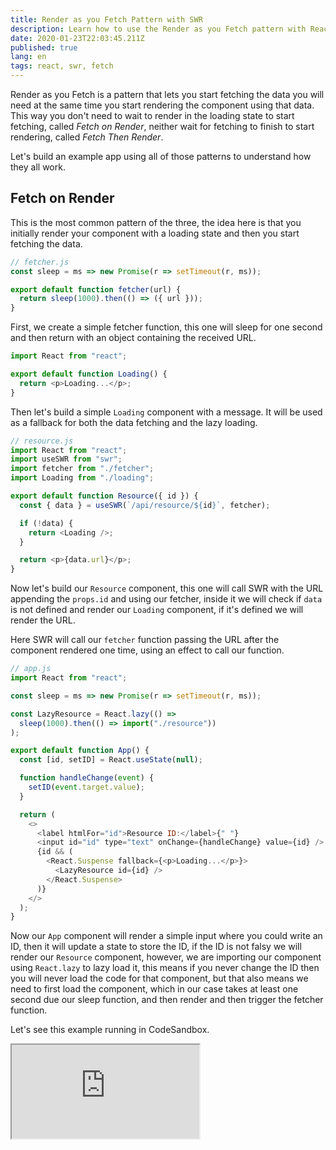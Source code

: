 ```yaml
---
title: Render as you Fetch Pattern with SWR
description: Learn how to use the Render as you Fetch pattern with React and SWR.
date: 2020-01-23T22:03:45.211Z
published: true
lang: en
tags: react, swr, fetch
---
```


Render as you Fetch is a pattern that lets you start fetching the data you will need at the same time you start rendering the component using that data. This way you don't need to wait to render in the loading state to start fetching, called _Fetch on Render_, neither wait for fetching to finish to start rendering, called _Fetch Then Render_.

Let's build an example app using all of those patterns to understand how they all work.

## Fetch on Render

This is the most common pattern of the three, the idea here is that you initially render your component with a loading state and then you start fetching the data.

```js
// fetcher.js
const sleep = ms => new Promise(r => setTimeout(r, ms));

export default function fetcher(url) {
  return sleep(1000).then(() => ({ url }));
}
```

First, we create a simple fetcher function, this one will sleep for one second and then return with an object containing the received URL.

```js
import React from "react";

export default function Loading() {
  return <p>Loading...</p>;
}
```

Then let's build a simple `Loading` component with a message. It will be used as a fallback for both the data fetching and the lazy loading.

```js
// resource.js
import React from "react";
import useSWR from "swr";
import fetcher from "./fetcher";
import Loading from "./loading";

export default function Resource({ id }) {
  const { data } = useSWR(`/api/resource/${id}`, fetcher);

  if (!data) {
    return <Loading />;
  }

  return <p>{data.url}</p>;
}
```

Now let's build our `Resource` component, this one will call SWR with the URL appending the `props.id` and using our fetcher, inside it we will check if `data` is not defined and render our `Loading` component, if it's defined we will render the URL.

Here SWR will call our `fetcher` function passing the URL after the component rendered one time, using an effect to call our function.

```js
// app.js
import React from "react";

const sleep = ms => new Promise(r => setTimeout(r, ms));

const LazyResource = React.lazy(() =>
  sleep(1000).then(() => import("./resource"))
);

export default function App() {
  const [id, setID] = React.useState(null);

  function handleChange(event) {
    setID(event.target.value);
  }

  return (
    <>
      <label htmlFor="id">Resource ID:</label>{" "}
      <input id="id" type="text" onChange={handleChange} value={id} />
      {id && (
        <React.Suspense fallback={<p>Loading...</p>}>
          <LazyResource id={id} />
        </React.Suspense>
      )}
    </>
  );
}
```

Now our `App` component will render a simple input where you could write an ID, then it will update a state to store the ID, if the ID is not falsy we will render our `Resource` component, however, we are importing our component using `React.lazy` to lazy load it, this means if you never change the ID then you will never load the code for that component, but that also means we need to first load the component, which in our case takes at least one second due our sleep function, and then render and then trigger the fetcher function.

Let's see this example running in CodeSandbox.

<iframe
  src="https://codesandbox.io/embed/render-as-you-fetch-pattern-with-swr-1-d3zy2?fontsize=14&hidenavigation=1&theme=light&view=preview"
  style={{
    width: "100%",
    height: 500,
    border: 0,
    borderRadius: 4,
    overflow: "hidden"
  }}
  title="Render as you Fetch Pattern with SWR - 1"
  allow="geolocation; microphone; camera; midi; vr; accelerometer; gyroscope; payment; ambient-light-sensor; encrypted-media; usb"
  sandbox="allow-modals allow-forms allow-popups allow-scripts allow-same-origin"
/>

If we try it our application is now taking **two seconds** to show the URL the first time and **one second** for every change after that.

It works, but it's not ideal.

## Fetch Then Render

The Fetch Then Render approach goes in a different direction, instead of rendering and then starting the fetch we will fetch the data and then render after it fetched. While it sounds similar it has a different implementation.

Most of our code will remain the same, let's focus on the changes.

```js
// resource.js
import React from "react";

export default function Resource({ data }) {
  return <p>{data.url}</p>;
}
```

In our `Resource` component we are not handling our loading state anymore, neither we are fetching the data, instead, we are receiving the data from the parent component.

```js
// app.js
import React from "react";
import useSWR from "swr";
import Loading from "./loading";
import fetcher from "./fetcher";

const sleep = ms => new Promise(r => setTimeout(r, ms));

const LazyResource = React.lazy(() =>
  sleep(1000).then(() => import("./resource"))
);

export default function App() {
  const [id, setID] = React.useState(null);
  const { data } = useSWR("/api/resource/" + id, fetcher);

  async function handleChange(event) {
    setID(event.target.value);
  }

  return (
    <>
      <label htmlFor="id">Resource ID:</label>{" "}
      <input id="id" type="text" onChange={handleChange} value={id} />
      {!id ? (
        <p>Enter ID</p>
      ) : data ? (
        <React.Suspense fallback={<Loading />}>
          <LazyResource data={data} />
        </React.Suspense>
      ) : (
        <Loading />
      )}
    </>
  );
}
```

In our `App` component we are now updating the ID and then letting SWR trigger a new call of fetcher, basically, we moved the data fetching from the component using the data to the parent component. In the `return` statement of our component, we now check if we have a valid ID and then if we have data to know if we should render the `Loading` component.

Let's see it running again in CodeSandbox.

<iframe
  src="https://codesandbox.io/embed/render-as-you-fetch-pattern-with-swr-2-z45id?fontsize=14&hidenavigation=1&theme=light&view=preview"
  style={{
    width: "100%",
    height: 500,
    border: 0,
    borderRadius: 4,
    overflow: "hidden"
  }}
  title="Render as you Fetch Pattern with SWR - 2"
  allow="geolocation; microphone; camera; midi; vr; accelerometer; gyroscope; payment; ambient-light-sensor; encrypted-media; usb"
  sandbox="allow-modals allow-forms allow-popups allow-scripts allow-same-origin"
/>

It still takes **two seconds** to render the `Resource` component the first time we write an ID. It wasn't an improvement compared to the _Fetch on Render_ pattern, just a different way to do it.

## Render as you Fetch

Now let's see the pattern we are more interested in, Render as you Fetch, the idea here is that you, as a developer, most of the time, know what data your component needs, or there is a way to know it. So instead of waiting for the fetch to finish to render or the render to finish to fetch we could **render and fetch at the same time**.

Let's see it implemented. First, we need to update our `Resource` component.

```js
// resource.js
import React from "react";
import useSWR from "swr";
import fetcher from "./fetcher";

export default function Resource({ id }) {
  const { data } = useSWR(`/api/resource/${id}`, fetcher, { suspense: true });

  return <p>{data.url}</p>;
}
```

Note that we added the data fetching back into the component, however, we are not handling the loading state, instead, we are configuring SWR to suspend our component until the data is fetched.

```js
// app.js
import React from "react";
import { mutate } from "swr";
import Loading from "./loading";
import fetcher from "./fetcher";

const sleep = ms => new Promise(r => setTimeout(r, ms));

const LazyResource = React.lazy(() =>
  sleep(1000).then(() => import("./resource"))
);

export default function App() {
  const [id, setID] = React.useState(null);

  async function handleChange(event) {
    const newID = event.target.value;
    mutate(`/api/resource/${newID}`, fetcher(`/api/resource/${newID}`), false);
    setID(newID);
  }

  return (
    <>
      <label htmlFor="id">Resource ID:</label>{" "}
      <input id="id" type="text" onChange={handleChange} value={id} />
      {!id ? (
        <p>Enter ID</p>
      ) : (
        <React.Suspense fallback={<Loading />}>
          <LazyResource id={id} />
        </React.Suspense>
      )}
    </>
  );
}
```

If we check our `App` component, we removed the usage of `useSWR` because we moved it back to `Resource`, but we imported a function called `mutate` from SWR.

This little function lets us update the data cached by SWR in a certain key. To do so we need to call it passing the cache key, the URL in our case, the data and if we want SWR to revalidate it against our API, the last option which is enabled by default is useful to support Optimistic UI updates, in our case since we are going to just get the data from the API we don't need to revalidate it, so we pass `false`.

But the most important part here is the second argument, I wrote above we need to pass the data there, but we are instead passing a Promise object, without waiting for it to resolve. This works because `mutate` realize we send a Promise and it will internally wait for it to resolve. Thanks to that we could trigger the fetch and update the input value immediately.

Let's see now how it works in CodeSandbox with these changes.

<iframe
  src="https://codesandbox.io/embed/render-as-you-fetch-pattern-with-swr-3-rnt1z?fontsize=14&hidenavigation=1&theme=light&view=preview"
  style={{
    width: "100%",
    height: 500,
    border: 0,
    borderRadius: 4,
    overflow: "hidden"
  }}
  title="Render as you Fetch Pattern with SWR - 3"
  allow="geolocation; microphone; camera; midi; vr; accelerometer; gyroscope; payment; ambient-light-sensor; encrypted-media; usb"
  sandbox="allow-modals allow-forms allow-popups allow-scripts allow-same-origin"
/>

As you can see now the time to render the URL on the screen is **only one second**! That's amazing because that means we are getting the _code_ and the _data_ required to render the component at the same time. Our `Resource` component is then reusing the data previously fetched and rendering right away, without needing to wait for another second to get the data.

Try playing with the fake delays in the lazy loading and the data fetching, you will see how we are only waiting for the longest delay and not for both of them combined.
